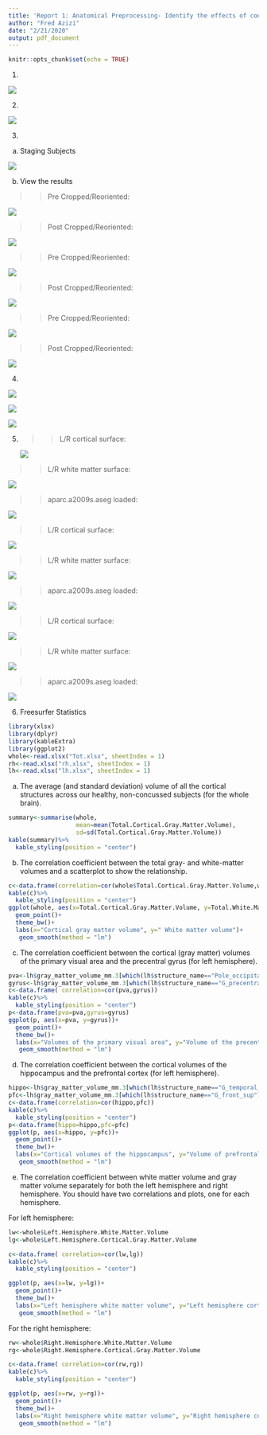 ```yaml
---
title: 'Report 1: Anatomical Preprocessing- Identify the effects of concussion on the volumes of brain tissue.'
author: "Fred Azizi"
date: "2/21/2020"
output: pdf_document
---
```


```r
knitr::opts_chunk$set(echo = TRUE)
```

1. \bf{Create a project to perform your preprocessing}

![](im1.png)


2.	\bf{Copying data from at least three open projects}

![](im2.png)


3.	\bf{Crop and Reorient the anatomical data}

   a. Staging Subjects 

![](im3.1.png)

   b. View the results
   
   >> \bf{Subject 1:}
    
   >>Pre Cropped/Reoriented:
   
   ![](im3.3.1.png)

   
   >>Post Cropped/Reoriented:
   
   ![](im3.3.2.png)


   >> \bf{Subject 2}
       
   >> Pre Cropped/Reoriented:

   ![](im3.3.3.png)

   >> Post Cropped/Reoriented:

   ![](im3.3.4.png)


   >> \bf{Subject 3}

   >> Pre Cropped/Reoriented:

   ![](im3.3.5.png)

   >>Post Cropped/Reoriented:

   ![](im3.3.6.png)


4. \bf{ACPC Alignment}

   >> \bf{Subject 1:}

![](8030acpc.png)

   >> \bf{Subject 2:}

![](8399acpc.png)


   >> \bf{Subject 3:}


![](8326acpc.png)



5. \bf{Freesurfer Parcellation}

   >>\bf{Subject 1:}
  
   >> L/R cortical surface:
   
   ![](free8030-1.png)

>>	L/R white matter surface:

   ![](free8030-2.png)

   >> aparc.a2009s.aseg loaded:

   ![](free8030-3.png)


   >>\bf{Subject 2:}
   
   >> L/R cortical surface:
   
![](free8399-1.png)
      
   >>	L/R white matter surface:

![](free8399-2.png)
    
   >> aparc.a2009s.aseg loaded:
   
![](free8399-3.png)
      
      
   >>\bf{Subject 3:}
   
   >> L/R cortical surface:

![](free8326-1.png)
   
   >>	L/R white matter surface:

![](free8326-2.png)

   >> aparc.a2009s.aseg loaded:

![](free8326-3.png)

6. Freesurfer Statistics

```r
library(xlsx)
library(dplyr)
library(kableExtra)
library(ggplot2)
whole<-read.xlsx("Tot.xlsx", sheetIndex = 1)
rh<-read.xlsx("rh.xlsx", sheetIndex = 1)
lh<-read.xlsx("lh.xlsx", sheetIndex = 1)
```

a. The average (and standard deviation) volume of all the cortical structures across our healthy, non-concussed subjects (for the whole brain).

```r
summary<-summarise(whole, 
                   mean=mean(Total.Cortical.Gray.Matter.Volume), 
                   sd=sd(Total.Cortical.Gray.Matter.Volume))
kable(summary)%>%
  kable_styling(position = "center")
```

b. The correlation coefficient between the total gray- and white-matter volumes and a scatterplot to show the relationship. 

```r
c<-data.frame(correlation=cor(whole$Total.Cortical.Gray.Matter.Volume,whole$Total.White.Matter.Volume))
kable(c)%>%
  kable_styling(position = "center")
ggplot(whole, aes(x=Total.Cortical.Gray.Matter.Volume, y=Total.White.Matter.Volume))+
  geom_point()+
  theme_bw()+
  labs(x="Cortical gray matter volume", y=" White matter volume")+
   geom_smooth(method = "lm")
```

c. The correlation coefficient between the cortical (gray matter) volumes of the primary visual area and the precentral gyrus (for left hemisphere). 

```r
pva<-lh$gray_matter_volume_mm.3[which(lh$structure_name=="Pole_occipital")]
gyrus<-lh$gray_matter_volume_mm.3[which(lh$structure_name=="G_precentral")]
c<-data.frame( correlation=cor(pva,gyrus))
kable(c)%>%
  kable_styling(position = "center")
p<-data.frame(pva=pva,gyrus=gyrus)
ggplot(p, aes(x=pva, y=gyrus))+
  geom_point()+
  theme_bw()+
  labs(x="Volumes of the primary visual area", y="Volume of the precentral gyrus")+
   geom_smooth(method = "lm")
```

d. The correlation coefficient between the cortical volumes of the hippocampus and the prefrontal cortex (for left hemisphere).

```r
hippo<-lh$gray_matter_volume_mm.3[which(lh$structure_name=="G_temporal_middle")]
pfc<-lh$gray_matter_volume_mm.3[which(lh$structure_name=="G_front_sup")]
c<-data.frame(correlation=cor(hippo,pfc))
kable(c)%>%
  kable_styling(position = "center")
p<-data.frame(hippo=hippo,pfc=pfc)
ggplot(p, aes(x=hippo, y=pfc))+
  geom_point()+
  theme_bw()+
  labs(x="Cortical volumes of the hippocampus", y="Volume of prefrontal cortex")+
   geom_smooth(method = "lm")
```

e. The correlation coefficient between white matter volume and gray matter volume separately for both the left hemisphere and right hemisphere. You should have two correlations and plots, one for each hemisphere.

For left hemisphere:

```r
lw<-whole$Left.Hemisphere.White.Matter.Volume
lg<-whole$Left.Hemisphere.Cortical.Gray.Matter.Volume

c<-data.frame( correlation=cor(lw,lg))
kable(c)%>%
  kable_styling(position = "center")

ggplot(p, aes(x=lw, y=lg))+
  geom_point()+
  theme_bw()+
  labs(x="Left hemisphere white matter volume", y="Left hemisphere cortical gray matter volume")+
   geom_smooth(method = "lm")
```

For the right hemisphere:

```r
rw<-whole$Right.Hemisphere.White.Matter.Volume
rg<-whole$Right.Hemisphere.Cortical.Gray.Matter.Volume

c<-data.frame( correlation=cor(rw,rg))
kable(c)%>%
  kable_styling(position = "center")

ggplot(p, aes(x=rw, y=rg))+
  geom_point()+
  theme_bw()+
  labs(x="Right hemisphere white matter volume", y="Right hemisphere cortical gray matter volume")+
   geom_smooth(method = "lm")
```